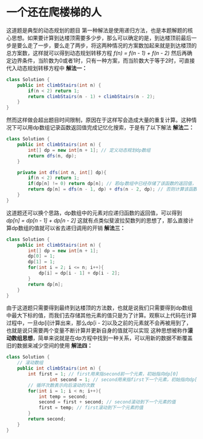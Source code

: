 # 一个还在爬楼梯的人

这道题是典型的动态规划的题目
第一种解法是使用递归方法，也是本题解题的核心思想。如果要计算到达楼顶需要多少步，那么可以确定的是，到达楼顶前最后一步是要么走了一步，要么走了两步，将这两种情况的方案数加起来就是到达楼顶的总方案数，这样就可以得到动态规划转移方程
*f(n) = f(n - 1) + f(n - 2)*
然后再确定边界条件，当阶数为0或者1时，只有一种方案，而当阶数大于等于2时，可直接代入动态规划转移方程中
**解法一：**

```java
class Solution {
    public int climbStairs(int n) {
        if(n < 2) return 1;
        return climbStairs(n - 1) + climbStairs(n - 2);
    }
}

```

然而这样做会超出题目时间限制，原因在于这样写会造成大量的重复计算。这种情况下可以用dp数组记录函数返回值完成记忆化搜索，于是有了以下解法
**解法二：**

```java
class Solution {
    public int climbStairs(int n) {
        int[] dp = new int[n + 1]; // 定义动态规划dp数组
        return dfs(n, dp);
    }

    private int dfs(int n, int[] dp){
        if(n < 2) return 1;
        if(dp[n] != 0) return dp[n]; // 若dp数组中已经存储了该函数的返回值，直接返回其值
        return dp[n] = dfs(n - 1, dp) + dfs(n - 2, dp); // 否则计算该函数的返回值，并存储到dp中以避免重复计算
    }
}

```

这道题还可以换个思路，dp数组中的元素对应递归函数的返回值，可以得到
*dp[n] = dp[n - 1] + dp[n - 2]*
这就有点类似斐波拉契数列的思想了，那么直接计算dp数组的值就可以省去递归调用的开销
**解法三：**

```java
class Solution {
    public int climbStairs(int n) {
        int[] dp = new int[n + 1];
        dp[0] = 1;
        dp[1] = 1;
        for(int i = 2; i <= n; i++){
            dp[i] = dp[i - 1] + dp[i - 2];
        }
        return dp[n];
    }
}

```

由于这道题只需要得到最终到达楼顶的方法数，也就是说我们只需要得到dp数组中最大下标的值，而我们去存储其他元素的值只是为了计算。观察以上代码在计算过程中，一旦dp[i]计算出来，那么dp[i - 2]以及之前的元素就不会再被用到了，也就是说只需要两个变量不断计算并更新自身的值就可以实现
这种思想被称作**滚动数组思想**，简单来说就是在dp方程中找到一种关系，可以用新的数据不断覆盖旧的数据来减少空间的使用
**解法四：**

```java
class Solution {
    // 滚动数组
    public int climbStairs(int n) {
        int first = 1; // first用来指second前一个元素，初始指向dp[0]
				int second = 1; // second用来指first下一个元素，初始指向dp[1]
        // 循环次数表示向后滚动的次数
        for(int i = 1; i < n; i++){
            int temp = second;
            second = first + second; // second滚动到下一个元素的值
            first = temp; // first滚动到下一个元素的值
        }
        return second;
    }
}

```